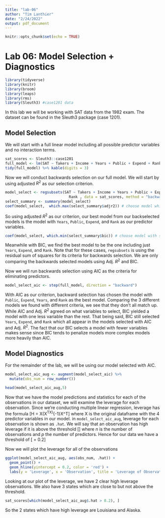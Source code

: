 ```yaml
---
title: "lab-06"
author: "Tim Lanthier"
date: "2/24/2022"
output: pdf_document
---
```


```r
knitr::opts_chunk$set(echo = TRUE)
```

# Lab 06: Model Selection + Diagnostics
```r
library(tidyverse)
library(knitr)
library(broom)
library(leaps)
library(rms)
library(Sleuth3) #case1201 data
```

In this lab we will be working with SAT data from the 1982 exam. The dataset can be found in the Sleuth3 package (case 1201).


## Model Selection

We will start with a full linear model including all possible predictor variables and no interaction terms.

```r
sat_scores <- Sleuth3::case1201 
full_model <- lm(SAT ~ Takers + Income + Years + Public + Expend + Rank , data = sat_scores)
tidy(full_model) %>% kable(digits = 3)
```
Now we will conduct backwards selection on our full model. We will start by using adjusted $R^2$ as our selection criterion.

```r
model_select <- regsubsets(SAT ~ Takers + Income + Years + Public + Expend + 
                             Rank , data = sat_scores, method = "backward")
select_summary <- summary(model_select)
coef(model_select,  which.max(select_summary$adjr2)) # choose model which has highest adj R^2 
```
So using adjusted $R^2$ as our criterion, our best model from our backselected models is the model with `Years`, `Public`, `Expend`, and `Rank` as our predictor variables. 

```r
coef(model_select, which.min(select_summary$bic)) # choose model with smallest BIC
```
Meanwhile with BIC, we find the best model to be the one including just `Years`, `Expend`, and `Rank`. Note that for these cases, `regsubsets` is using the residual sum of squares for its criteria for backwards selection. We are only comparing the backwards selected models using Adj. $R^2$ and BIC.

Now we will run backwards selection using AIC as the criteria for eliminating predictors.

```r
model_select_aic <- step(full_model, direction = "backward")
```

With AIC as our criterion, backward selection has chosen the model with `Public`, `Expend`, `Years`, and `Rank` as the best model. Comparing the 3 different models we found with different criteria, we see that they don't all match up. While AIC and Adj. $R^2$ agreed on what variables to select, BIC yielded a model with one less variable than the rest. That being said, BIC still selected `Years`, `Expend`, and `Rank` which all appear in the models selected with AIC and Adj. $R^2$. The fact that our BIC selects a model with fewer variables makes sense since BIC tends to penalize models more complex models more heavily than AIC.

## Model Diagnostics

For the remainder of the lab, we will be using our model selected with AIC.

```r
model_select_aic_aug <- augment(model_select_aic) %>%
  mutate(obs_num = row_number())

head(model_select_aic_aug,5)
```

Now that we have the model predictions and statistics for each of the observations in our dataset, we will examine the leverage for each observation. Since we're conducting multiple linear regression, leverage has the formula
\[H = X(X^TX)^{-1}X^T\]
where X is the original dataframe with the 4 predictor variables in our model. in `model_select_aic_aug`, leverage for each observation is shown as `.hat`. We will say that an observation has high leverage if it is above the threshold
\[\frac{2(p+1)}{n}\]
where $n$ is the number of observations and $p$ the number of predictors. Hence for our data we have a threshold of
\[\frac{2(4+1)}{50} = 0.2\]

Now we will plot the leverage for all of the observations
```r
ggplot(model_select_aic_aug, aes(obs_num, .hat)) +
  geom_point() +
  geom_hline(yintercept = 0.2, color = 'red') +
  labs(y = 'Leverage', x = 'Observation', title = 'Leverage of Observations')
```
Looking at our plot of the leverage, we have 2 clear high leverage observations. We also have 3 states which are close to but not above the threshold.

```r
sat_scores[which(model_select_aic_aug$.hat > 0.2), ]
```
So the 2 states which have high leverage are Louisiana and Alaska.










